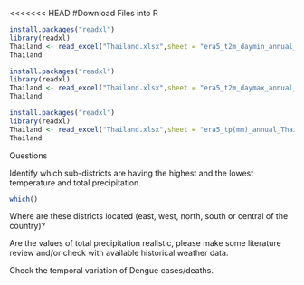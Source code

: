 <<<<<<< HEAD
#Download Files into R

```r
install.packages("readxl")
library(readxl)
Thailand <- read_excel("Thailand.xlsx",sheet = "era5_t2m_daymin_annual_Thailand")
Thailand
```
```r
install.packages("readxl")
library(readxl)
Thailand <- read_excel("Thailand.xlsx",sheet = "era5_t2m_daymax_annual_Thailand")
Thailand
```
```r
install.packages("readxl")
library(readxl)
Thailand <- read_excel("Thailand.xlsx",sheet = "era5_tp(mm)_annual_Thailand")
Thailand
```


















Questions

Identify which sub-districts are having the highest and the lowest temperature and total precipitation.
```r
which()
```


Where are these districts located (east, west, north, south or central of the country)?

Are the values of total precipitation realistic, please make some literature review and/or check with available historical weather data.

Check the temporal variation of Dengue cases/deaths.
